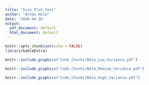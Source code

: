 ```yaml
---
title: "Size_Plot_test"
author: "Anton Holm"
date: '2020-04-26'
output:
  pdf_document: default
  html_document: default
---
```


```r
knitr::opts_chunk$set(echo = FALSE)
library(kableExtra)
```


```r
knitr::include_graphics("Code_Chunks/Beta_Low_Variance.pdf")
```

```r
knitr::include_graphics("Code_Chunks/Beta_Medium_Variance.pdf")
```

```r
knitr::include_graphics("Code_Chunks/Beta_High_Variance.pdf")
```